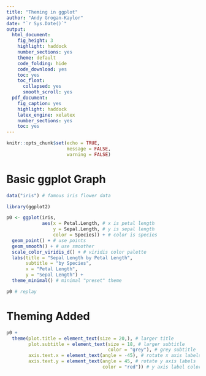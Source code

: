 ```yaml
---
title: "Theming in ggplot"
author: "Andy Grogan-Kaylor"
date: "`r Sys.Date()`"
output:
  html_document:
    fig_height: 3
    highlight: haddock
    number_sections: yes
    theme: default
    code_folding: hide 
    code_download: yes
    toc: yes
    toc_float:
      collapsed: yes
      smooth_scroll: yes
  pdf_document: 
    fig_caption: yes
    highlight: haddock
    latex_engine: xelatex
    number_sections: yes
    toc: yes
---
```


```r

knitr::opts_chunk$set(echo = TRUE,
                      message = FALSE,
                      warning = FALSE)

```

# Basic ggplot Graph

```r

data("iris") # famous iris flower data

```

```r

library(ggplot2)

```

```r

p0 <- ggplot(iris,
             aes(x = Petal.Length, # x is petal length
                 y = Sepal.Length, # y is sepal length
                 color = Species)) + # color is species
  geom_point() + # use points
  geom_smooth() + # use smoother
  scale_color_viridis_d() + # viridis color palette
  labs(title = "Sepal Length by Petal Length",
       subtitle = "by Species",
       x = "Petal Length",
       y = "Sepal Length") +
  theme_minimal() # minimal "preset" theme

p0 # replay

```

# Theming Added

```r

p0 + 
  theme(plot.title = element_text(size = 20,), # larger title
        plot.subtitle = element_text(size = 18, # larger subtitle
                                     color = "grey"), # grey subtitle
        axis.text.x = element_text(angle = -45), # rotate x axis labels
        axis.text.y = element_text(angle = 45, # rotate y axis labels
                                   color = "red")) # y axis label color



```


